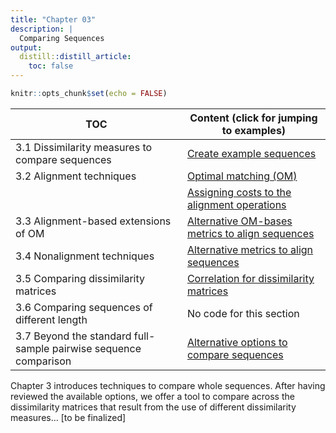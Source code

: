```yaml
---
title: "Chapter 03"
description: |
  Comparing Sequences
output:
  distill::distill_article:
    toc: false
---
```


```r
knitr::opts_chunk$set(echo = FALSE)

```


| TOC                             | Content (click for jumping to examples)  |
|-------------------------------------|-------------------------------|
| 3.1 Dissimilarity measures to compare sequences                  | [Create example sequences](rChapter3-1.html) |
| 3.2 Alignment techniques                                         | [Optimal matching (OM)](rChapter3-2.html) |
|                                                                  | [Assigning costs to the alignment operations](rChapter3-2.html) |
| 3.3 Alignment-based extensions of OM                             | [Alternative OM-bases metrics to align sequences](rChapter3-3.html) |
| 3.4 Nonalignment techniques                                      | [Alternative metrics to align sequences](rChapter3-4.html) |
| 3.5 Comparing dissimilarity matrices                             | [Correlation for dissimilarity matrices](rChapter3-5.html) |
| 3.6 Comparing sequences of different length                      | No code for this section |
| 3.7	Beyond the standard full-sample pairwise sequence comparison | [Alternative options to compare sequences](rChapter3-7.html) |


Chapter 3 introduces techniques to compare whole sequences. After having reviewed the available options, we offer a tool to compare across the dissimilarity matrices that result from the use of different dissimilarity measures... [to be finalized]
